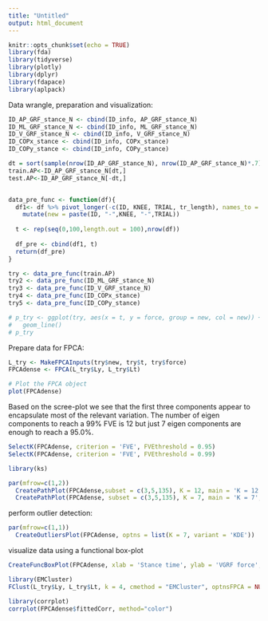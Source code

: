 ```yaml
---
title: "Untitled"
output: html_document
---
```


```r
knitr::opts_chunk$set(echo = TRUE)
library(fda)
library(tidyverse)
library(plotly)
library(dplyr)
library(fdapace)
library(aplpack)
```

Data wrangle, preparation and visualization:

```r
ID_AP_GRF_stance_N <- cbind(ID_info, AP_GRF_stance_N)
ID_ML_GRF_stance_N <- cbind(ID_info, ML_GRF_stance_N)
ID_V_GRF_stance_N <- cbind(ID_info, V_GRF_stance_N)
ID_COPx_stance <- cbind(ID_info, COPx_stance)
ID_COPy_stance <- cbind(ID_info, COPy_stance)

dt = sort(sample(nrow(ID_AP_GRF_stance_N), nrow(ID_AP_GRF_stance_N)*.7))
train.AP<-ID_AP_GRF_stance_N[dt,]
test.AP<-ID_AP_GRF_stance_N[-dt,]


data_pre_func <- function(df){ 
  df1<- df %>% pivot_longer(-c(ID, KNEE, TRIAL, tr_length), names_to = "time", values_to = "force") %>% 
    mutate(new = paste(ID, "-",KNEE, "-",TRIAL))
  
  t <- rep(seq(0,100,length.out = 100),nrow(df))
  
  df_pre <- cbind(df1, t)
  return(df_pre)
}

try <- data_pre_func(train.AP)
try2 <- data_pre_func(ID_ML_GRF_stance_N)
try3 <- data_pre_func(ID_V_GRF_stance_N)
try4 <- data_pre_func(ID_COPx_stance)
try5 <- data_pre_func(ID_COPy_stance)

# p_try <- ggplot(try, aes(x = t, y = force, group = new, col = new)) +
#   geom_line()
# p_try
```

Prepare data for FPCA:
```r
L_try <- MakeFPCAInputs(try$new, try$t, try$force)
FPCAdense <- FPCA(L_try$Ly, L_try$Lt)

# Plot the FPCA object
plot(FPCAdense)
```

Based on the scree-plot we see that the first three components appear to encapsulate most of the relevant variation. The number of eigen components to reach a 99% FVE is 12 but just 7 eigen components are enough to reach a 95.0%.

```r
SelectK(FPCAdense, criterion = 'FVE', FVEthreshold = 0.95)
SelectK(FPCAdense, criterion = 'FVE', FVEthreshold = 0.99)
```

```r
library(ks)

par(mfrow=c(1,2))
  CreatePathPlot(FPCAdense,subset = c(3,5,135), K = 12, main = 'K = 12', pch = 4); grid()
  CreatePathPlot(FPCAdense, subset = c(3,5,135), K = 7, main = 'K = 7', pch = 4) ; grid()
```

perform outlier detection:

```r
par(mfrow=c(1,1))
  CreateOutliersPlot(FPCAdense, optns = list(K = 7, variant = 'KDE'))
```


visualize data using a functional box-plot
```r
CreateFuncBoxPlot(FPCAdense, xlab = 'Stance time', ylab = 'VGRF force', optns = list(K = 7, variant='KDE'))
```

```r
library(EMCluster)
FClust(L_try$Ly, L_try$Lt, k = 4, cmethod = "EMCluster", optnsFPCA = NULL, optnsCS = NULL)
```


```r
library(corrplot)
corrplot(FPCAdense$fittedCorr, method="color")
```





